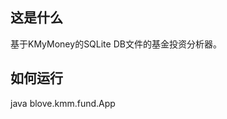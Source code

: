 == 这是什么 ==
基于KMyMoney的SQLite DB文件的基金投资分析器。
== 如何运行 ==
java blove.kmm.fund.App <KMyMomey_SQLite_file>